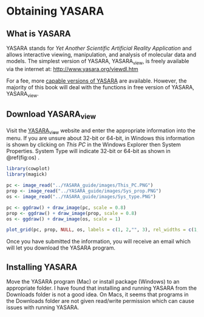 # Obtaining YASARA

## What is YASARA

YASARA stands for *Yet Another Scientific Artificial Reality Application* and allows interactive viewing, manipulation, and analysis of molecular data and models. The simplest version of YASARA, YASARA~view~, is freely available via the internet at: [http://www.yasara.org/viewdl.htm](http://www.yasara.org/viewdl.htm) 

For a fee, more [capable versions of YASARA](http://www.yasara.org/yasaradl.htm) are available. However, the majority of this book will deal with the functions in free version of YASARA, YASARA~view~. 

## Download YASARA~view~

Visit the [YASARA~view~](http://www.yasara.org/viewdl.htm) website and enter the appropriate information into the menu. If you are unsure about 32-bit or 64-bit, in Windows this information is shown by clicking on *This PC* in the Windows Explorer then System Properties.  System Type will indicate 32-bit or 64-bit as shown in \@ref(fig:os) .

```r
library(cowplot)
library(magick)

pc <- image_read("../YASARA_guide/images/This_PC.PNG")
prop <- image_read("../YASARA_guide/images/Sys_prop.PNG")
os <- image_read("../YASARA_guide/images/Sys_type.PNG")

pc <- ggdraw() + draw_image(pc, scale = 0.8)
prop <- ggdraw() + draw_image(prop, scale = 0.8)
os <- ggdraw() + draw_image(os, scale = 1)

plot_grid(pc, prop, NULL, os, labels = c(1, 2,"", 3), rel_widths = c(1, 1, 0.3, 2), nrow = 1, hjust = c(0, 0, 0, 0))

```

Once you have submitted the information, you will receive an email which will let you download the YASARA program.

## Installing YASARA

Move the YASARA program (Mac) or install package (Windows) to an appropriate folder. I have found that installing and running YASARA from the Downloads folder is not a good idea. On Macs, it seems that programs in the Downloads folder are not given read/write permission which can cause issues with running YASARA.



